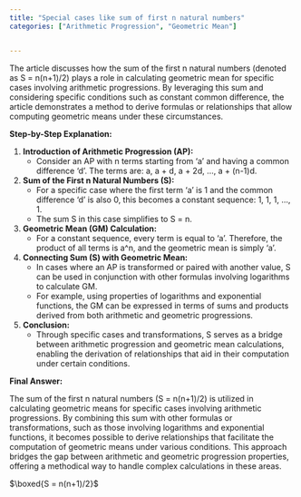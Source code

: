 ```yaml
---
title: "Special cases like sum of first n natural numbers"
categories: ["Arithmetic Progression", "Geometric Mean"]


---
```




The article discusses how the sum of the first n natural numbers (denoted as S = n(n+1)/2) plays a role in calculating geometric mean for specific cases involving arithmetic progressions. By leveraging this sum and considering specific conditions such as constant common difference, the article demonstrates a method to derive formulas or relationships that allow computing geometric means under these circumstances.

**Step-by-Step Explanation:**

1. **Introduction of Arithmetic Progression (AP):**
   - Consider an AP with n terms starting from 'a' and having a common difference 'd'. The terms are: a, a + d, a + 2d, ..., a + (n-1)d.

2. **Sum of the First n Natural Numbers (S):**
   - For a specific case where the first term 'a' is 1 and the common difference 'd' is also 0, this becomes a constant sequence: 1, 1, 1, ..., 1.
   - The sum S in this case simplifies to S = n.

3. **Geometric Mean (GM) Calculation:**
   - For a constant sequence, every term is equal to 'a'. Therefore, the product of all terms is a^n, and the geometric mean is simply 'a'.

4. **Connecting Sum (S) with Geometric Mean:**
   - In cases where an AP is transformed or paired with another value, S can be used in conjunction with other formulas involving logarithms to calculate GM.
   - For example, using properties of logarithms and exponential functions, the GM can be expressed in terms of sums and products derived from both arithmetic and geometric progressions.

5. **Conclusion:**
   - Through specific cases and transformations, S serves as a bridge between arithmetic progression and geometric mean calculations, enabling the derivation of relationships that aid in their computation under certain conditions.

**Final Answer:**

The sum of the first n natural numbers (S = n(n+1)/2) is utilized in calculating geometric means for specific cases involving arithmetic progressions. By combining this sum with other formulas or transformations, such as those involving logarithms and exponential functions, it becomes possible to derive relationships that facilitate the computation of geometric means under various conditions. This approach bridges the gap between arithmetic and geometric progression properties, offering a methodical way to handle complex calculations in these areas.

$\boxed{S = n(n+1)/2}$
